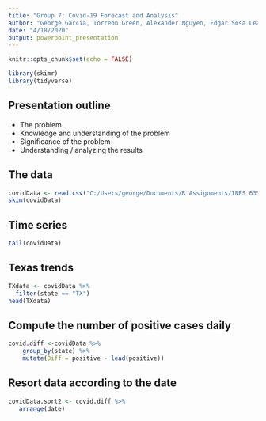 ```yaml
---
title: "Group 7: Covid-19 Forecast and Analysis"
author: "George Garcia, Torreon Green, Alexander Nguyen, Edgar Sosa Leal"
date: "4/18/2020"
output: powerpoint_presentation
---
```


```r
knitr::opts_chunk$set(echo = FALSE)
```

```r
library(skimr)
library(tidyverse)
```

## Presentation outline

- The problem
- Knowledge and understanding of the problem
- Significance of the problem
- Understanding / analyzing the results

## The data

```r
covidData <- read.csv("C:/Users/george/Documents/R Assignments/INFS 6359 Data Mining for Business Analytics/Group-7-Covid-19-ML-Project/covid-statistics-by-us-states-daily-updates.csv", header = TRUE)
skim(covidData)
```

## Time series

```r
tail(covidData)
```

## Texas trends

```r
TXdata <- covidData %>%
  filter(state == "TX")
head(TXdata)
```

## Compute the number of positive cases daily

```r
covid.diff <-covidData %>%
    group_by(state) %>%
    mutate(Diff = positive - lead(positive))
```

## Resort data according to the date

```r
covidData.sort2 <- covid.diff %>%
   arrange(date)
```


